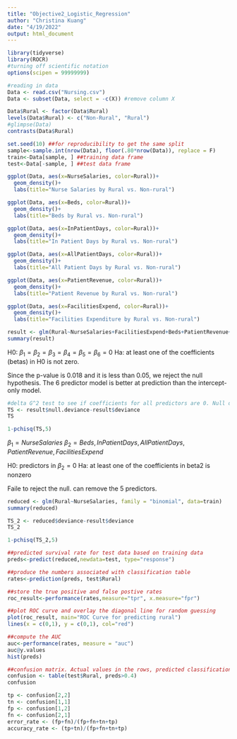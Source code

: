 ```yaml
---
title: "Objective2_Logistic_Regression"
author: "Christina Kuang"
date: "4/19/2022"
output: html_document
---
```


```r
library(tidyverse)
library(ROCR)
#turning off scientific notation
options(scipen = 99999999) 

#reading in data
Data <- read.csv("Nursing.csv")
Data <- subset(Data, select = -c(X)) #remove column X

Data$Rural <- factor(Data$Rural)
levels(Data$Rural) <- c("Non-Rural", "Rural")
#glimpse(Data)
contrasts(Data$Rural)
```

```r
set.seed(10) ##for reproducibility to get the same split
sample<-sample.int(nrow(Data), floor(.80*nrow(Data)), replace = F)
train<-Data[sample, ] ##training data frame
test<-Data[-sample, ] ##test data frame
```

```r
ggplot(Data, aes(x=NurseSalaries, color=Rural))+
  geom_density()+
  labs(title="Nurse Salaries by Rural vs. Non-rural")
```
```r
ggplot(Data, aes(x=Beds, color=Rural))+
  geom_density()+
  labs(title="Beds by Rural vs. Non-rural")
```

```r
ggplot(Data, aes(x=InPatientDays, color=Rural))+
  geom_density()+
  labs(title="In Patient Days by Rural vs. Non-rural")
```
```r
ggplot(Data, aes(x=AllPatientDays, color=Rural))+
  geom_density()+
  labs(title="All Patient Days by Rural vs. Non-rural")
```

```r
ggplot(Data, aes(x=PatientRevenue, color=Rural))+
  geom_density()+
  labs(title="Patient Revenue by Rural vs. Non-rural")
```
```r
ggplot(Data, aes(x=FacilitiesExpend, color=Rural))+
  geom_density()+
  labs(title="Facilities Expenditure by Rural vs. Non-rural")
```
```r
result <- glm(Rural~NurseSalaries+FacilitiesExpend+Beds+PatientRevenue+AllPatientDays+InPatientDays, family = "binomial", data=train)
summary(result)
```

H0: $\beta_1 = \beta_2 = \beta_3 = \beta_4 = \beta_5 = \beta_6 = 0$
Ha: at least one of the coefficients (betas) in H0 is not zero. 

Since the p-value is 0.018 and it is less than 0.05, we reject the null hypothesis. The 6 predictor model is better at prediction than the intercept-only model. 
```r
#delta G^2 test to see if coefficients for all predictors are 0. Null deviance in output minus residual deviance in output. 
TS <- result$null.deviance-result$deviance
TS

1-pchisq(TS,5)
```

$\beta_1 = NurseSalaries$
$\beta_2 = Beds, InPatientDays, AllPatientDays, PatientRevenue, FacilitiesExpend$

H0: predictors in $\beta_2 = 0$ 
Ha: at least one of the coefficients in beta2 is nonzero

Faile to reject the null. can remove the 5 predictors. 
```r
reduced <- glm(Rural~NurseSalaries, family = "binomial", data=train)
summary(reduced)

TS_2 <- reduced$deviance-result$deviance
TS_2

1-pchisq(TS_2,5)
```

```r
##predicted survival rate for test data based on training data
preds<-predict(reduced,newdata=test, type="response")

##produce the numbers associated with classification table
rates<-prediction(preds, test$Rural)

##store the true positive and false postive rates
roc_result<-performance(rates,measure="tpr", x.measure="fpr")

##plot ROC curve and overlay the diagonal line for random guessing
plot(roc_result, main="ROC Curve for predicting rural")
lines(x = c(0,1), y = c(0,1), col="red")
```

```r
##compute the AUC
auc<-performance(rates, measure = "auc")
auc@y.values
hist(preds)
```

```r
##confusion matrix. Actual values in the rows, predicted classification in cols
confusion <- table(test$Rural, preds>0.4)
confusion
```

```r
tp <- confusion[2,2]
tn <- confusion[1,1]
fp <- confusion[1,2]
fn <- confusion[2,1]
error_rate <- (fp+fn)/(fp+fn+tn+tp)
accuracy_rate <- (tp+tn)/(fp+fn+tn+tp)

```